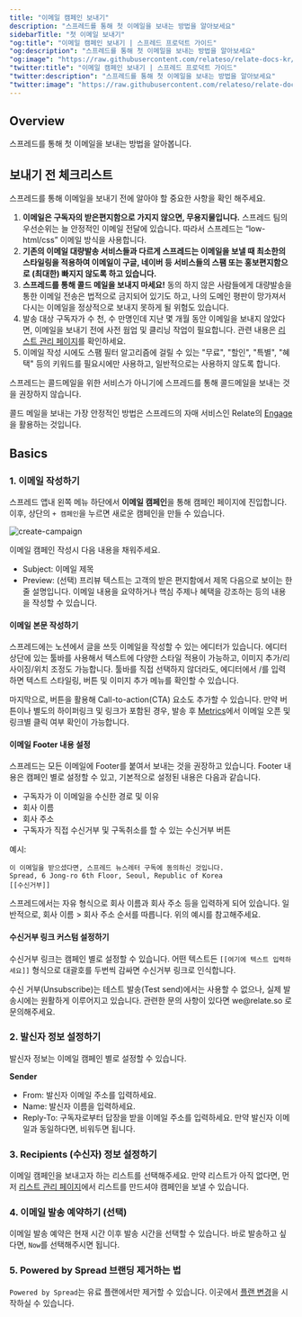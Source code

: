 ```yaml
---
title: "이메일 캠페인 보내기"
description: "스프레드를 통해 첫 이메일을 보내는 방법을 알아보세요"
sidebarTitle: "첫 이메일 보내기"
"og:title": "이메일 캠페인 보내기 | 스프레드 프로덕트 가이드"
"og:description": "스프레드를 통해 첫 이메일을 보내는 방법을 알아보세요"
"og:image": "https://raw.githubusercontent.com/relateso/relate-docs-kr/main/docs/images/relate-main.png"
"twitter:title": "이메일 캠페인 보내기 | 스프레드 프로덕트 가이드"
"twitter:description": "스프레드를 통해 첫 이메일을 보내는 방법을 알아보세요"
"twitter:image": "https://raw.githubusercontent.com/relateso/relate-docs-kr/main/docs/images/relate-main.png"
---
```


## Overview

스프레드를 통해 첫 이메일을 보내는 방법을 알아봅니다.

## 보내기 전 체크리스트

스프레드를 통해 이메일을 보내기 전에 알아야 할 중요한 사항을 확인 해주세요.

1. **이메일은 구독자의 받은편지함으로 가지지 않으면, 무용지물입니다.** 스프레드 팀의 우선순위는 늘 안정적인 이메일 전달에 있습니다. 따라서 스프레드는 “low-html/css” 이메일 방식을 사용합니다. 
2. **기존의 이메일 대량발송 서비스들과 다르게 스프레드는 이메일을 보낼 때 최소한의 스타일링을 적용하여 이메일이 구글, 네이버 등 서비스들의 스팸 또는 홍보편지함으로 (최대한) 빠지지 않도록 하고 있습니다.**
3. **스프레드를 통해 콜드 메일을 보내지 마세요!** 동의 하지 않은 사람들에게 대량발송을 통한 이메일 전송은 법적으로 금지되어 있기도 하고, 나의 도메인 평판이 망가져서 다시는 이메일을 정상적으로 보내지 못하게 될 위험도 있습니다.
4. 발송 대상 구독자가 수 천, 수 만명인데 지난 몇 개월 동안 이메일을 보내지 않았다면, 이메일을 보내기 전에 사전 웜업 및 클리닝 작업이 필요합니다. 관련 내용은 [리스트 관리 페이지](/manage-lists)를 확인하세요.
5. 이메일 작성 시에도 스팸 필터 알고리즘에 걸릴 수 있는 "무료", "할인", "특별", "혜택" 등의 키워드를 필요시에만 사용하고, 일반적으로는 사용하지 않도록 합니다.


<Accordion title="콜드 메일을 보내려면 어떻게 해야 하나요?">

스프레드는 콜드메일을 위한 서비스가 아니기에 스프레드를 통해 콜드메일을 보내는 것을 권장하지 않습니다. 

콜드 메일을 보내는 가장 안정적인 방법은 스프레드의 자매 서비스인 Relate의 [Engage](https://www.relate.kr/engage)을 활용하는 것입니다.
</Accordion>

## Basics

### 1. 이메일 작성하기

스프레드 앱내 왼쪽 메뉴 하단에서 **이메일 캠페인**을 통해 캠페인 페이지에 진입합니다. 이후, 상단의 `+ 캠페인`을 누르면 새로운 캠페인을 만들 수 있습니다.

![create-campaign](images/send-email.png)

이메일 캠페인 작성시 다음 내용을 채워주세요.

- Subject: 이메일 제목
- Preview: (선택) 프리뷰 텍스트는 고객의 받은 편지함에서 제목 다음으로 보이는 한 줄 설명입니다. 이메일 내용을 요약하거나 핵심 주제나 혜택을 강조하는 등의 내용을 작성할 수 있습니다.

#### 이메일 본문 작성하기

스프레드에는 노션에서 글을 쓰듯 이메일을 작성할 수 있는 에디터가 있습니다. 에디터 상단에 있는 툴바를 사용해서 텍스트에 다양한 스타일 적용이 가능하고, 이미지 추가/리사이징/위치 조정도 가능합니다. 툴바를 직접 선택하지 않더라도, 에디터에서 /를 입력하면 텍스트 스타일링, 버튼 및 이미지 추가 메뉴를 확인할 수 있습니다.

마지막으로, 버튼을 활용해 Call-to-action(CTA) 요소도 추가할 수 있습니다. 만약 버튼이나 별도의 하이퍼링크 및 링크가 포함된 경우, 발송 후 [Metrics](/metrics)에서 이메일 오픈 및 링크별 클릭 여부 확인이 가능합니다.

#### 이메일 Footer 내용 설정

스프레드는 모든 이메일에 Footer를 붙여서 보내는 것을 권장하고 있습니다. Footer 내용은 캠페인 별로 설정할 수 있고, 기본적으로 설정된 내용은 다음과 같습니다.

- 구독자가 이 이메일을 수신한 경로 및 이유
- 회사 이름
- 회사 주소
- 구독자가 직접 수신거부 및 구독취소를 할 수 있는 수신거부 버튼

예시:

```
이 이메일을 받으셨다면, 스프레드 뉴스레터 구독에 동의하신 것입니다.
Spread, 6 Jong-ro 6th Floor, Seoul, Republic of Korea
[[수신거부]]
```

스프레드에서는 자유 형식으로 회사 이름과 회사 주소 등을 입력하게 되어 있습니다. 일반적으로, 회사 이름 > 회사 주소 순서를 따릅니다. 위의 예시를 참고해주세요.

#### 수신거부 링크 커스텀 설정하기

수신거부 링크는 캠페인 별로 설정할 수 있습니다. 어떤 텍스트든 `[[여기에 텍스트 입력하세요]]` 형식으로 대괄호를 두번씩 감싸면 수신거부 링크로 인식합니다.

<Info>
수신 거부(Unsubscribe)는 테스트 발송(Test send)에서는 사용할 수 없으나, 실제 발송시에는 원활하게 이루어지고 있습니다. 관련한 문의 사항이 있다면 we@relate.so 로 문의해주세요.
</Info>

### 2. 발신자 정보 설정하기

발신자 정보는 이메일 캠페인 별로 설정할 수 있습니다.

**Sender**
- From: 발신자 이메일 주소를 입력하세요.
- Name: 발신자 이름을 입력하세요.
- Reply-To: 구독자로부터 답장을 받을 이메일 주소를 입력하세요. 만약 발신자 이메일과 동일하다면, 비워두면 됩니다.

### 3. Recipients (수신자) 정보 설정하기

이메일 캠페인을 보내고자 하는 리스트를 선택해주세요. 만약 리스트가 아직 없다면, 먼저 [리스트 관리 페이지](/manage-lists)에서 리스트를 만드셔야 캠페인을 보낼 수 있습니다.

### 4. 이메일 발송 예약하기 (선택)

이메일 발송 예약은 현재 시간 이후 발송 시간을 선택할 수 있습니다. 바로 발송하고 싶다면, `Now`를 선택해주시면 됩니다.

### 5. Powered by Spread 브랜딩 제거하는 법

`Powered by Spread`는 유료 플랜에서만 제거할 수 있습니다. 이곳에서 [플랜 변경](https://admin.spread.so/settings/billing)을 시작하실 수 있습니다.